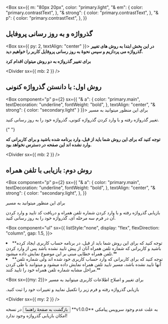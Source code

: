 
<Box
  sx={{
    m: "80px 20px",
    color: "primary.light",
    "& em": {
      color: "primary.contrastText",
    },
    "& strong": {
      color: "primary.contrastText",
    },
    "& p": {
      color: "primary.contrastText",
    },
  }}
>

## گذرواژه و به روز رسانی پروفایل

<Box sx={{ py: 2, textAlign: "center" }}>
  **در این بخش ابتدا به روش های تغییر گذرواژه می پردازیم و سپس نحوۀ به روز رسانی پروفایل کاربر را خواهیم دید.**

**برای تغییر گذرواژه به دو روش میتوان اقدام کرد**

</Box>

<Divider sx={{ mb: 2 }} />

## **روش اول:** با دانستن گذرواژه کنونی

<Box component="p" p={2} sx={{
  "& a": {
    color: "primary.main",
    textDecoration: "underline",
    fontWeight: "bold",
  },
  textAlign: "center",
  "& strong": {
    color: "secondary.light"
  }
}}>
  برای این منظور میتوانید به مسیر 
 <Link href="/auth/change-password">تغییر گذرواژه</Link>
  رفته و با وارد کردن گذرواژه کنونی، گذرواژه خود را به روز رسانی کنید.

{" "}

<Box display="flex" py={4}>
  <ChangePasswordForm mdx />
</Box>

**توجه کنید که برای این روش شما باید از قبل، وارد برنامه شده باشید و برای کاربرانی که وارد نشده اند این صفحه در دسترس نخواهد بود.**

</Box>

<Divider sx={{ mb: 2 }} />
## **روش دوم:** بازیابی با تلفن همراه

<Box
  component="p"
  p={2}
  sx={{
    "& a": {
      color: "primary.main",
      textDecoration: "underline",
      fontWeight: "bold",
    },
    textAlign: "center",
    "& strong": {
      color: "secondary.light",
    },
  }}
>
  برای این منظور میتوانید به مسیر
  <Link href="/password-recovery">بازیابی گذرواژه</Link>
  رفته و با وارد کردن شماره تلفن همراه و دریافت کد تایید و وارد کردن آن در فرم سه مرحله ای، گذرواژه خود را به روز
  رسانی کنید.
  <Box py={4}></Box>

<Box component="ul" sx={{
  listStyle:"none",
  display: "flex",
  flexDirection: "column",
  gap: 1.5,
}}>

<li>
 **توجه کنید که برای این روش شما باید از قبل، در برنامه حساب کاربری ایجاد کرده باشید و کاربرانی که شماره تلفن همراه آنان از پیش تایید نشده باشد پس از وارد کردن تلفن همراه خطایی مبنی بر این موضوع نمایش داده میشود.**
</li>
<li>
 **توجه کنید که برای کاربرانی که وارد حساب کاربری خود شده اند ولی شماره تلفن آنها تایید نشده باشد، مسیر <Link href="/auth/confirm-phone-number">تایید تلفن همراه</Link> نمایش داده میشود و میتوانند با طی کردن مراحل مشابه شماره تلفن همراه خود را تایید کنند.**
</li>
<Divider mt={2} />
</Box>

<Box sx={{my: 2}}>
برای تغییر و اصلاح اطلاعات کاربری میتوانید به مسیر 
<Link href="/auth/update-profile">بازیابی گذرواژه</Link>
رفته و فرم زیر را تکمیل نمایید و تغییرات خود را ثبت کنید.
  <Box display="flex" py={4}>
    <UpdateProfileForm mdx />
  </Box>
</Box>
</Box>

<Divider sx={{ my: 2 }} />
<Link href="/how-to-use">
<Button component="div" sx={{fontSize: "16px", "& p": {
    color: "primary.main"
}}}>
بازگشت به صفحۀ راهنما
</Button>
</Link>
<Divider sx={{my: 2}}/>
<Box component="footer">
  در نسخه **v1.0.0** به علت عدم وجود سرویس پیامکی امکان بازیابی گذرواژه وجود ندارد!
</Box>
</Box>
